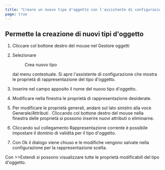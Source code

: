 ```yaml
---
title: "Creare un nuovo tipo d'oggetto con l'assistente di configurazione"
page: true
---
```

## Permette la creazione di nuovi tipi d&#39;oggetto


1. Cliccare col bottone destro del mouse nel Gestore oggetti

2. Selezionare <Menu>Crea nuovo tipo</Menu>  dal menu contestuale. Si apre l&#39;assistente di configurazione che mostra le propriet&#224; di rappresentazione del tipo d&#39;oggetto.

3. Inserire nel campo apposito il nome del nuovo tipo d&#39;oggetto.

4. Modificare nella finestra le propriet&#224; di rappresentazione desiderate. 

5. Per modificare le propriet&#224; generali, andare sul lato sinistro alla voce <Italic> Generale/Attributi </Italic> . Cliccando col bottone destro del mouse nella finestra delle propriet&#224; si possono inserire nuovi attributi o eliminarne.

6. Cliccando sul collegamento <Italic> Rappresentazione corrente </Italic>  &#232; possibile impostare il dominio di validit&#224; per il tipo d&#39;oggetto.

7. Con <Border>Ok</Border>  il dialogo viene chiuso e le modifiche vengono salvate nella configurazione per la rappresentazione scelta.




<Success>
Con  <Border>>>Estendi</Border>  si possono visualizzare tutte le propriet&#224; modificabili del tipo d&#39;oggetto.
</Success>

